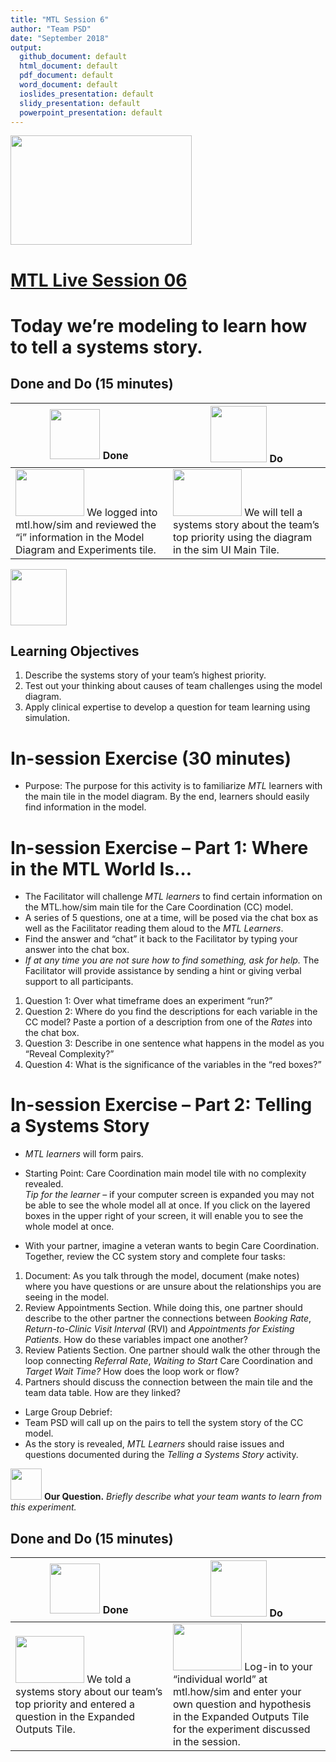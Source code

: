 ```yaml
---
title: "MTL Session 6"
author: "Team PSD"
date: "September 2018"
output: 
  github_document: default
  html_document: default
  pdf_document: default
  word_document: default
  ioslides_presentation: default
  slidy_presentation: default
  powerpoint_presentation: default
---
```


<img src = "https://github.com/lzim/teampsd/blob/master/resources/logos/mtl_live_sq_sm.png"
     height = "175" width = "290">  

# [MTL Live Session 06](https://github.com/lzim/teampsd/blob/master/mtl_facilitate_workgroup/mtl_live_guide/mtl_live_session06_see.Rmd "MTL Live Session 06")

# Today we're modeling to learn how to tell a systems story.

## Done and Do (15 minutes)
<!-- Do/Done Tables -->
| <img src = "https://raw.githubusercontent.com/lzim/teampsd/hexagon_icons/np_hexagon-check-mark_309690_003F72.png" height = "80" width = "80"> **Done** | <img src = "https://raw.githubusercontent.com/lzim/teampsd/hexagon_icons/np_synchronize_778914_003F72.png" height = "90" width = "90"> **Do** |
| --- | --- | 
|[<img src = "https://raw.githubusercontent.com/lzim/teampsd/master/resources/logos/mtl_how_sim.png" height = "75" width = "110">](http://mtl.how/sim)  We logged into mtl.how/sim and reviewed the "i" information in the Model Diagram and Experiments tile.| [<img src = "https://raw.githubusercontent.com/lzim/teampsd/master/resources/logos/mtl_how_sim.png" height = "75" width = "110">](http://mtl.how/sim)  We will tell a systems story about the team's top priority using the diagram in the sim UI Main Tile. | 



<!-- Learning Objectives Icon --> 
<img src = "https://github.com/lzim/teampsd/blob/master/resources/icons/we_decided_learning_objectives.png" height = "90" width = "90" style ="display: inline-block"/> 

## Learning Objectives

1. Describe the systems story of your team's highest priority. 
2. Test out your thinking about causes of team challenges using the model diagram.
3. Apply clinical expertise to develop a question for team learning using simulation.

# In-session Exercise (30 minutes)

* Purpose: The purpose for this activity is to familiarize *MTL* learners with the main tile in the model diagram. By the end, learners should easily find information in the model.  

# **In-session Exercise – Part 1: Where in the MTL World Is…**  

* The Facilitator will challenge *MTL learners* to find certain information on the MTL.how/sim main tile for the Care Coordination (CC) model.  
+ A series of 5 questions, one at a time, will be posed via the chat box as well as the Facilitator reading them aloud to the *MTL Learners*.  
+ Find the answer and “chat” it back to the Facilitator by typing your answer into the chat box.  
+ *If at any time you are not sure how to find something, ask for help.* The Facilitator will provide assistance by sending a hint or giving verbal support to all participants.  

1. Question 1: Over what timeframe does an experiment "run?"  
2. Question 2: Where do you find the descriptions for each variable in the CC model? Paste a portion of a description from one of the *Rates* into the chat box.  
3. Question 3: Describe in one sentence what happens in the model as you "Reveal Complexity?"  
4. Question 4: What is the significance of the variables in the "red boxes?"  

# **In-session Exercise – Part 2: Telling a Systems Story**  

* *MTL learners* will form pairs.  
* Starting Point: Care Coordination main model tile with no complexity revealed.  
*Tip for the learner* – if your computer screen is expanded you may not be able to see the whole model all at once. If you click on the layered boxes in the upper right of your screen, it will enable you to see the whole model at once.  

* With your partner, imagine a veteran wants to begin Care Coordination. Together, review the CC system story and complete four tasks:  
1. Document: As you talk through the model, document (make notes) where you have questions or are unsure about the relationships you are seeing in the model.
2. Review Appointments Section. While doing this, one partner should describe to the other partner the connections between *Booking Rate*, *Return-to-Clinic Visit Interval* (RVI) and *Appointments for Existing Patients*.  How do these variables impact one another? 
3. Review Patients Section. One partner should walk the other through the loop connecting *Referral Rate*, *Waiting to Start* Care Coordination and *Target Wait Time?* How does the loop work or flow?  
4. Partners should discuss the connection between the main tile and the team data table. How are they linked?

* Large Group Debrief: 
+ Team PSD will call up on the pairs to tell the system story of the CC model.
+ As the story is revealed, *MTL Learners* should raise issues and questions documented during the *Telling a Systems Story* activity.

[<img src = "https://raw.githubusercontent.com/lzim/teampsd/master/resources/icons/mtl_question.png" height = "50" width = "50" style = "display: inline-block"/>](http://mtl.how/sim) **Our Question.** *Briefly describe what your team wants to learn from this experiment.* 

## Done and Do (15 minutes)
<!-- Do/Done Tables -->
| <img src = "https://raw.githubusercontent.com/lzim/teampsd/hexagon_icons/np_hexagon-check-mark_309690_003F72.png" height = "80" width = "80"> **Done** | <img src = "https://raw.githubusercontent.com/lzim/teampsd/hexagon_icons/np_synchronize_778914_003F72.png" height = "90" width = "90"> **Do** |
| --- | --- | 
| [<img src = "https://raw.githubusercontent.com/lzim/teampsd/master/resources/logos/mtl_how_sim.png" height = "75" width = "110">](http://mtl.how/sim) We told a systems story about our team's top priority and entered a question in the Expanded Outputs Tile. | [<img src = "https://raw.githubusercontent.com/lzim/teampsd/master/resources/logos/mtl_how_sim.png" height = "75" width = "110">](http://mtl.how/sim) Log-in to your "individual world" at mtl.how/sim and enter your own question and hypothesis in the Expanded Outputs Tile for the experiment discussed in the session. |

